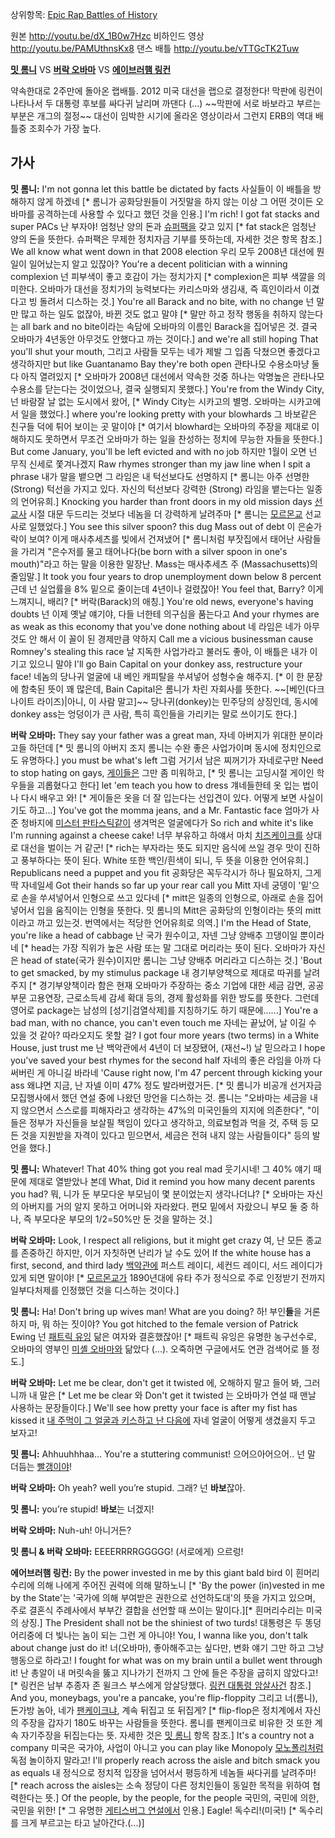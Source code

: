 상위항목: [[Epic Rap Battles of History]]

{{{#!html
<object width="560" height="315"><param name="movie" value="https://www.youtube.com/v/dX_1B0w7Hzc?version=3&amp;hl=en_US"></param><param name="allowFullScreen" value="true"></param><param name="allowscriptaccess" value="always"></param><embed src="https://www.youtube.com/v/dX_1B0w7Hzc?version=3&amp;hl=en_US" type="application/x-shockwave-flash" width="560" height="315" allowscriptaccess="always" allowfullscreen="true"></embed></object>
}}}
원본 http://youtu.be/dX_1B0w7Hzc
비하인드 영상 http://youtu.be/PAMUthnsKx8
댄스 배틀 http://youtu.be/vTTGcTK2Tuw

'''[[밋 롬니]]''' VS '''[[버락 오바마]]''' VS '''[[에이브러햄 링컨]]'''

약속한대로 2주만에 돌아온 랩배틀. 2012 미국 대선을 랩으로 결정한다!
막판에 링컨이 나타나서 두 대통령 후보를 싸다귀 날리며 까댄다 (...)
~~막판에 서로 바보라고 부르는 부분은 개그의 절정~~
대선이 임박한 시기에 올라온 영상이라서 그런지 ERB의 역대 배틀중 조회수가 가장 높다.

== 가사 ==
'''밋 롬니:'''
I'm not gonna let this battle be dictated by facts
사실들이 이 배틀을 방해하지 않게 하겠네 [* 롬니가 공화당원들이 거짓말을 하지 않는 이상 그 어떤 것이든 오바마를 공격하는데 사용할 수 있다고 했던 것을 인용.] 
I'm rich! I got fat stacks and super PACs
난 부자야! 엄청난 양의 돈과 [[슈퍼팩]]을 갖고 있지 [* fat stack은 엄청난 양의 돈을 뜻한다. 슈퍼팩은 무제한 정치자금 기부를 뜻하는데, 자세한 것은 항목 참조.]
We all know what went down in that 2008 election
우리 모두 2008년 대선에 뭔 일이 일어났는지 알고 있잖아?
You're a decent politician with a winning complexion
넌 피부색이 좋고 호감이 가는 정치가지 [* complexion은 피부 색깔을 의미한다. 오바마가 대선을 정치가의 능력보다는 카리스마와 생김새, 즉 흑인이라서 이겼다고 빙 돌려서 디스하는 것.]
You're all Barack and no bite, with no change
넌 말만 많고 하는 일도 없잖아, 바뀐 것도 없고 말야 [* 말만 하고 정작 행동을 취하지 않는다는 all bark and no bite이라는 속담에 오바마의 이름인 Barack을 집어넣은 것. 결국 오바마가 4년동안 아무것도 안했다고 까는 것이다.] 
and we're all still hoping That you'll shut your mouth, 
그리고 사람들 모두는 네가 제발 그 입좀 닥쳤으면 좋겠다고 생각하지만
but like Guantanamo Bay they're both open
관타나모 수용소마냥 둘다 아직 열려있지 [* 오바마가 2008년 대선에서 약속한 것중 하나는 악명높은 관타나모 수용소를 닫는다는 것이었으나, 결국 실행되지 못했다.]
You're from the Windy City, 
넌 바람잘 날 없는 도시에서 왔어, [* Windy City는 시카고의 별명. 오바마는 시카고에서 일을 했었다.]
where you're looking pretty with your blowhards
그 바보같은 친구들 덕에 튀어 보이는 곳 말이야 [* 여기서 blowhard는 오바마의 주장을 제대로 이해하지도 못하면서 무조건 오바마가 하는 일을 찬성하는 정치에 무능한 자들을 뜻한다.]
But come January, you'll be left evicted and with no job
하지만 1월이 오면 넌 무직 신세로 쫓겨나겠지
Raw rhymes stronger than my jaw line when I spit a phrase
내가 말을 뱉으면 그 라임은 내 턱선보다도 선명하지 [* 롬니는 아주 선명한 (Strong) 턱선을 가지고 있다. 자신의 턱선보다 강력한 (Strong) 라임을 뱉는다는 일종의 언어유희.]
Knocking you harder than front doors in my old mission days
[[선교사]] 시절 대문 두드리는 것보다 네놈을 더 강력하게 날려주마 [* 롬니는 [[모르몬교]] 선교사로 일했었다.]
You see this silver spoon? this dug Mass out of debt
이 은숟가락이 보여? 이게 매사추세츠를 빚에서 건져냈어 [* 롬니처럼 부잣집에서 태어난 사람들을 가리겨 "은수저를 물고 태어나다(be born with a silver spoon in one's mouth)"라고 하는 말을 이용한 말장난. Mass는 매사추세츠 주 (Massachusetts)의 줄임말.]
It took you four years to drop unemployment down below 8 percent
근데 넌 실업률을 8% 밑으로 줄이는데 4년이나 걸렸잖아!
You feel that, Barry?
이게 느껴지니, 배리? [* 버락(Barack)의 애칭.]
You're old news, everyone's having doubts
넌 이제 옛날 얘기야, 다들 너한테 의구심을 품는다고
And your rhymes are as weak as this economy that you've done nothing about
네 라임은 네가 아무것도 안 해서 이 꼴이 된 경제만큼 약하지
Call me a vicious businessman cause Romney's stealing this race
날 지독한 사업가라고 불러도 좋아, 이 배틀은 내가 이기고 있으니 말야
I'll go Bain Capital on your donkey ass, restructure your face!
네놈의 당나귀 얼굴에 내 베인 캐피탈을 쑤셔넣어 성형수술 해주지. [* 이 한 문장에 함축된 뜻이 꽤 많은데, Bain Capital은 롬니가 차린 자회사를 뜻한다. ~~[베인(다크 나이트 라이즈)|아니, 이 사람 말고]~~ 당나귀(donkey)는 민주당의 상징인데, 동시에 donkey ass는 엉덩이가 큰 사람, 특히 흑인들을 가리키는 말로 쓰이기도 한다.] 


'''버락 오바마:'''
They say your father was a great man, 
자네 아버지가 위대한 분이라고들 하던데 [* 밋 롬니의 아버지 조지 롬니는 수완 좋은 사업가이며 동시에 정치인으로도 유명하다.]
you must be what's left
그럼 거기서 남은 찌꺼기가 자네로구만
Need to stop hating on gays, 
[[게이]]들은 그만 좀 미워하고, [* 밋 롬니는 고딩시절 게이인 학우들을 괴롭혔다고 한다]
let 'em teach you how to dress
걔네들한테 옷 입는 법이나 다시 배우고 와! [* 게이들은 옷을 더 잘 입는다는 선입견이 있다. 어떻게 보면 사실이기도 하고...]
You've got the momma jeans, and a Mr. Fantastic face
엄마가 사준 청바지에 [[미스터 판타스틱]]같이 생겨먹은 얼굴에다가
So rich and white it's like I'm running against a cheese cake!
너무 부유하고 하얘서 마치 [[치즈케이크]]를 상대로 대선을 벌이는 거 같군! [* rich는 부자라는 뜻도 되지만 음식에 쓰일 경우 맛이 진하고 풍부하다는 뜻이 된다. White 또한 백인/흰색이 되니, 두 뜻을 이용한 언어유희.]
Republicans need a puppet and you fit
공화당은 꼭두각시가 하나 필요하지, 그게 딱 자네일세
Got their hands so far up your rear call you Mitt
자네 궁뎅이 '밑'으로 손을 쑤셔넣어서 인형으로 쓰고 있다네 [* mitt은 일종의 인형으로, 아래로 손을 집어넣어서 입을 움직이는 인형을 뜻한다. 밋 롬니의 Mitt은 공화당의 인형이라는 뜻의 mitt이라고 까고 있는것. 번역에서는 적당한 언어유희로 의역.]
I'm the Head of State, you're like a head of cabbage
난 국가 원수이고, 자넨 그냥 양배추 끄댕이일 뿐이라네 [* head는 가장 직위가 높은 사람 또는 말 그대로 머리라는 뜻이 된다. 오바마가 자신은 head of state(국가 원수)이지만 롬니는 그냥 양배추 머리라고 디스하는 것.]
'Bout to get smacked, by my stimulus package
내 경기부양책으로 제대로 따귀를 날려주지 [* 경기부양책이라 함은 현재 오바마가 주장하는 중소 기업에 대한 세금 감면, 공공부문 고용연장, 근로소득세 감세 확대 등의, 경제 활성화를 위한 방도를 뜻한다. 그런데 영어로 package는 남성의 [성기|검열삭제]를 지칭하기도 하기 때문에......]
You're a bad man, with no chance, you can't even touch me
자네는 끝났어, 날 이길 수 있을 것 같아? 따라오지도 못할 걸?
I got four more years (two terms) in a White House, just trust me
난 백악관에서 4년이 더 보장됐어, (재선~!) 날 믿으라고
I hope you've saved your best rhymes for the second half 
자네의 좋은 라임을 아까 다 써버린 게 아니길 바라네
'Cause right now, I'm 47 percent through kicking your ass
왜냐면 지금, 난 자넬 이미 47% 정도 발라버렸거든. [* 밋 롬니가 비공개 선거자금 모집행사에서 했던 연설 중에 나왔던 망언을 디스하는 것. 롬니는 "오바마는 세금을 내지 않으면서 스스로를 피해자라고 생각하는 47%의 미국인들의 지지에 의존한다", "이들은 정부가 자신들을 보살필 책임이 있다고 생각하고, 의료보험과 먹을 것, 주택 등 모든 것을 지원받을 자격이 있다고 믿으면서, 세금은 전혀 내지 않는 사람들이다" 등의 발언을 했다.]


'''밋 롬니:'''
Whatever! That 40% thing got you real mad
웃기시네! 그 40% 얘기 때문에 제대로 열받았나 본데
What, Did it remind you how many decent parents you had?
뭐, 니가 둔 부모다운 부모님이 몇 분이었는지 생각나더냐? [* 오바마는 자신의 아버지를 거의 알지 못하고 어머니와 자라왔다. 편모 밑에서 자랐으니 부모 둘 중 하나, 즉 부모다운 부모의 1/2=50%만 둔 것을 말하는 것.]


'''버락 오바마:'''
Look, I respect all religions, but it might get crazy
여, 난 모든 종교를 존중하긴 하지만, 이거 자칫하면 난리가 날 수도 있어
If the white house has a first, second, and third lady
[[백악관]]에 퍼스트 레이디, 세컨드 레이디, 서드 레이디가 있게 되면 말이야! [* [[모르몬교]]가 1890년대에 유타 주가 정식으로 주로 인정받기 전까지 일부다처제를 인정했던 것을 디스하는 것이다.]


'''밋 롬니:'''
Ha! Don't bring up wives man! What are you doing?
하! 부인'''들'''을 거론하지 마, 뭐 하는 짓이야?
You got hitched to the female version of Patrick Ewing
넌 [[패트릭 유잉]] 닮은 여자와 결혼했잖아! [* 패트릭 유잉은 유명한 농구선수로, 오바마의 영부인 [[미셸 오바마]]와 닮았다 (...). 오죽하면 구글에서도 연관 검색어로 뜰 정도.]


'''버락 오바마:'''
Let me be clear, don't get it twisted
에, 오해하지 말고 들어 봐, 그러니까 내 말은 [* Let me be clear 와 Don't get it twisted 는 오바마가 연설 때 맨날 사용하는 문장들이다.]
We'll see how pretty your face is after my fist has kissed it
[[죽빵|내 주먹이 그 얼굴과 키스하고 난 다음에]] 자네 얼굴이 어떻게 생겼을지 두고 보자고!


'''밋 롬니:'''
Ahhuuhhhaa... You're a stuttering communist!
으어으아어으어.. 넌 말 더듬는 [[빨갱이]]야!


'''버락 오바마:'''
Oh yeah? well you’re stupid.
그래? 넌 '''바보'''잖아.


'''밋 롬니:'''
you’re stupid!
'''바보'''는 너겠지!


'''버락 오바마:'''
Nuh-uh!
아니거든? 


'''밋 롬니 & 버락 오바마:'''
EEEERRRRGGGGG!
(서로에게) 으르렁!


'''에어브러햄 링컨:'''
By the power invested in me by this giant bald bird
이 흰머리수리에 의해 나에게 주어진 권력에 의해 말하노니 [* 'By the power (in)vested in me by the State'는 '국가에 의해 부여받은 권한으로 선언하도대'의 뜻을 가지고 있으며, 주로 결혼식 주례사에서 부부간 결합을 선언할 때 쓰이는 말이다.][* 흰머리수리는 미국의 상징.]
The President shall not be the shiniest of two turds!
대통령은 두 똥덩어리중에 더 빛나는 놈이 되는 그런 게 아니야!
You, I wanna like you, don't talk about change just do it!
너(오바마), 좋아해주고는 싶다만, 변화 얘기 그만 하고 그냥 행동으로 하라고!
I fought for what was on my brain until a bullet went through it!
난 총알이 내 머릿속을 뚫고 지나가기 전까지 그 안에 들은 주장을 굽히지 않았다고![* 링컨은 남부 추종자 존 윌크스 부스에게 암살당했다. [[링컨 대통령 암살사건]] 참조.]
And you, moneybags, you're a pancake, you're flip-floppity
그리고 너(롬니), 돈가방 놈아, 네가 [[팬케이크]]냐, 계속 뒤집고 또 뒤집게? [* flip-flop은 정치계에서 자신의 주장을 갑자기 180도 바꾸는 사람들을 뜻한다. 롬니를 팬케이크로 비유한 것 또한 계속 자기주장을 뒤집는다는 뜻. 자세한 것은 [[밋 롬니]] 항목 참조.]
It's a country not a company 
미국은 국가야, 사업이 아니고
you can play like Monopoly
[[모노폴리]]처럼 독점 놀이하지 말라고!
I'll properly reach across the aisle and bitch smack you as equals
내 정식으로 정치적 입장을 넘어서서 평등하게 네놈들 싸다귀를 날려주마! [* reach across the aisles는 소속 정당이 다른 정치인들이 동일한 목적을 위하여 협력한다는 뜻.]
Of the people, by the people, for the people
국민의, 국민에 의한, 국민을 위한! [* 그 유명한 [[게티스버그 연설]]에서 인용.]
Eagle!
독수리!(미국!) [* 독수리를 크게 부르고는 타고 날아간다.(...)]
